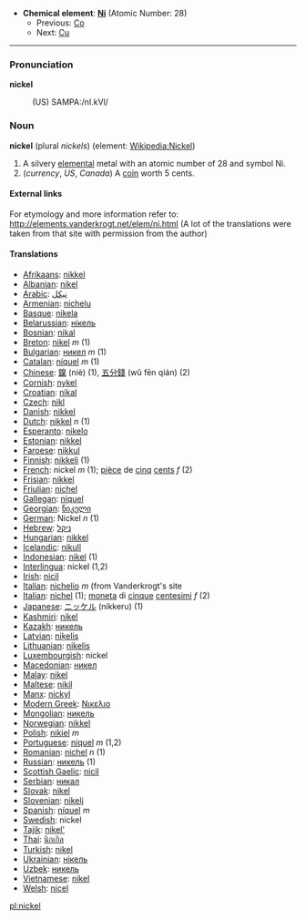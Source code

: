 *'''Chemical element''': '''[[Ni]]''' (Atomic Number: 28)
**Previous: [[Cobalt|Co]]
**Next: [[Copper|Cu]]
----
=== Pronunciation ===

<b>nickel</b>
:(US) SAMPA:/nI.kVl/

=== Noun ===

'''nickel''' (plural ''nickels'') (element: [[en:Nickel|Wikipedia:Nickel]])

# A silvery [[elemental]] metal with an atomic number of 28 and symbol Ni.
# (''currency'', ''US'', ''Canada'') A [[coin]] worth 5 cents.

====External links====
For etymology and more information refer to:
http://elements.vanderkrogt.net/elem/ni.html
(A lot of the translations were taken from that site with permission from the author)

==== Translations ====
*[[Afrikaans]]: [[nikkel]]
*[[Albanian]]: [[nikel]]
*[[Arabic]]: [[نيكل]]
*[[Armenian]]: [[nichelu]]
*[[Basque]]: [[nikela]]
*[[Belarussian]]: [[нiкель]]
*[[Bosnian]]: [[nikal]]
*[[Breton]]: [[nikel]] ''m'' (1)
*[[Bulgarian]]: [[никел]] ''m'' (1)
*[[Catalan]]: [[níquel]] ''m'' (1)
*[[Chinese]]: [[鎳]] (niè) (1), [[五分錢]] (wǔ fēn qián) (2)
*[[Cornish]]: [[nykel]]
*[[Croatian]]: [[nikal]]
*[[Czech]]: [[nikl]]
*[[Danish]]: [[nikkel]]
*[[Dutch]]: [[nikkel]] ''n'' (1)
*[[Esperanto]]: [[nikelo]]
*[[Estonian]]: [[nikkel]]
*[[Faroese]]: [[nikkul]]
*[[Finnish]]: [[nikkeli]] (1)
*[[French]]: nickel ''m'' (1); [[pièce]] de [[cinq]] [[cent]]s ''f'' (2)
*[[Frisian]]: [[nikkel]]
*[[Friulian]]: [[nichel]]
*[[Gallegan]]: [[níquel]]
*[[Georgian]]: [[ნიკელი]]
*[[German]]: Nickel ''n'' (1)
*[[Hebrew]]: [[ניקל]]
*[[Hungarian]]: [[nikkel]]
*[[Icelandic]]: [[nikull]]
*[[Indonesian]]: [[nikel]] (1)
*[[Interlingua]]: nickel (1,2)
*[[Irish]]: [[nicil]]
*[[Italian]]: [[nichelio]] ''m'' (from Vanderkrogt's site
*[[Italian]]: [[nichel]] (1); [[moneta]] di [[cinque]] [[centesimi]] ''f'' (2)
*[[Japanese]]: [[ニッケル]] (nikkeru) (1)
*[[Kashmiri]]: [[nikel]]
*[[Kazakh]]: [[никель]]
*[[Latvian]]: [[niķelis]]
*[[Lithuanian]]: [[nikelis]]
*[[Luxembourgish]]: nickel
*[[Macedonian]]: [[никел]]
*[[Malay]]: [[nikel]]
*[[Maltese]]: [[nikil]]
*[[Manx]]: [[nickyl]]
*[[Modern Greek]]: [[Νικελιο]] '' ''
*[[Mongolian]]: [[никель]]
*[[Norwegian]]: [[nikkel]]
*[[Polish]]:  [[nikiel]] ''m''
*[[Portuguese]]: [[níquel]] ''m'' (1,2)
*[[Romanian]]: [[nichel]] ''n'' (1)
*[[Russian]]: [[никель]] (1)
*[[Scottish Gaelic]]: [[nicil]]
*[[Serbian]]: [[никал]]
*[[Slovak]]: [[nikel]]
*[[Slovenian]]: [[nikelj]]
*[[Spanish]]: [[níquel]] ''m''
*[[Swedish]]: nickel
*[[Tajik]]: [[nikel']]
*[[Thai]]: [[นิกเกิล]]
*[[Turkish]]: [[nikel]]
*[[Ukrainian]]: [[нiкель]]
*[[Uzbek]]: [[никель]]
*[[Vietnamese]]: [[nikel]]
*[[Welsh]]: [[nicel]]

[[pl:nickel]]